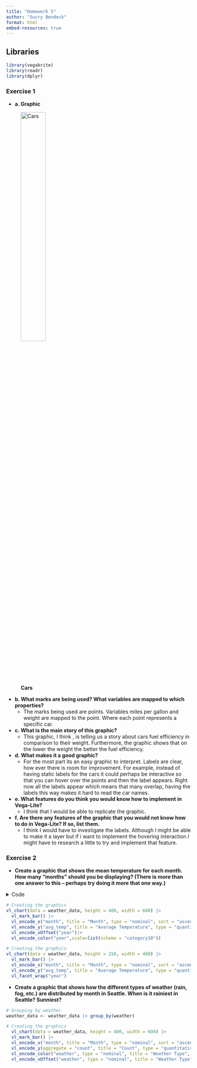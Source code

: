 ```yaml
---
title: "Homework 5"
author: "Sucry Bendeck"
format: html
embed-resources: true
---
```


## Libraries


```r
library(vegabrite)
library(readr)
library(dplyr)
```

### Exercise 1

- **a. Graphic**

![**Cars**](https://r-graph-gallery.com/275-add-text-labels-with-ggplot2_files/figure-html/thecode2-1.png){width=40%}

- **b. What marks are being used? What variables are mapped to which properties?**
   - The marks being used are points. Variables miles per gallon and weight are mapped to the point. Where each point represents a specific car. 
   
- **c. What is the main story of this graphic?**
  - This graphic, I think , is telling us a story about cars fuel efficiency in comparison to their weight. Furthermore, the graphic shows that on the lower the weight  the better the fuel efficiency.
  
- **d. What makes it a good graphic?**
  - For the most part its an easy graphic to interpret. Labels are clear, how ever there is room for improvement. For example, instead of having static labels for the cars it could perhaps be interactive so that you can hover over the points and then the label appears. Right now all the labels appear which means that many overlap, having the labels this way makes it hard to read the car names. 
  
- **e. What features do you think you would know how to implement in Vega-Lite?**
  - I think that I would be able to replicate the graphic.
  
- **f. Are there any features of the graphic that you would not know how to do in Vega-Lite? If so, list them.**
  -  I think I would have to investigate the labels. Although I might be able to make it a layer but if i want to implement the hovering interaction I might have to research a little to try and implement that feature. 

### Exercise 2

- **Create a graphic that shows the mean temperature for each month. How many “months” should you be displaying? (There is more than one answer to this – perhaps try doing it more that one way.)**

<details>
  <summary> Code </summary>
  
```r
# Reading the data
weather_data<- read_csv("https://calvin-data304.netlify.app/data/weather-with-dates.csv")

# Checking the first few rows of the data
head(weather_data)

# Checking my variables types
str(weather_data$month)
str(weather_data$year)
str(weather_data$temp_min)
str(weather_data$temp_max)
 
# Changing year from numeric to categorical
weather_data$year <- as.factor(weather_data$year)

# Calculating the average mean
weather_data <- weather_data |> mutate(avg_temp = (temp_max + temp_min)/2)

# Grouping by year and month
weather_data <- weather_data |> group_by(year,month)
```
</details>
```r
  
# Creating the graphics
vl_chart(data = weather_data, height = 400, width = 600) |>
  vl_mark_bar() |>
  vl_encode_x("month", title = "Month", type = "nominal", sort = "ascending") |>
  vl_encode_y("avg_temp", title = "Average Temperature", type = "quantitative", aggregate = "mean" )|>
  vl_encode_xOffset("year")|>
  vl_encode_color("year",scale=list(scheme = "category10"))

```

```r
# Creating the graphics
vl_chart(data = weather_data, height = 250, width = 400) |>
  vl_mark_bar() |>
  vl_encode_x("month", title = "Month", type = "nominal", sort = "ascending") |>
  vl_encode_y("avg_temp", title = "Average Temperature", type = "quantitative", aggregate = "mean" )|>
  vl_facet_wrap("year")

```



- **Create a graphic that shows how the different types of weather (rain, fog, etc.) are distributed by month in Seattle. When is it rainiest in Seattle? Sunniest?**

```r
# Grouping by weather
weather_data <- weather_data |> group_by(weather)

# Creating the graphics
  vl_chart(data = weather_data, height = 400, width = 600) |>
  vl_mark_bar() |>
  vl_encode_x("month", title = "Month", type = "nominal", sort = "ascending") |>
  vl_encode_y(aggregate = "count", title = "Count", type = "quantitative") |>
  vl_encode_color("weather", type = "nominal", title = "Weather Type", ) |>
  vl_encode_xOffset("weather", type = "nominal", title = "Weather Type")


```




